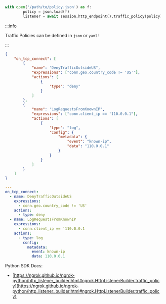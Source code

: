 ```python
with open('/path/to/policy.json') as f:
        policy = json.load(f)
        listener = await session.http_endpoint().traffic_policy(policy).listen()
```

:::info

Traffic Policies can be defined in `json` or `yaml`!

:::

```json title="policy.json"
{
	"on_tcp_connect": [
		{
			"name": "DenyTrafficOutsideUS",
			"expressions": ["conn.geo.country_code != 'US'"],
			"actions": [
				{
					"type": "deny"
				}
			]
		},
		{
			"name": "LogRequestsFromKnownIP",
			"expressions": ["conn.client_ip == '110.0.0.1"],
			"actions": [
				{
					"type": "log",
					"config": {
						"metadata": {
							"event": "known-ip",
							"data": "110.0.0.1"
						}
					}
				}
			]
		}
	]
}
```

```yaml title="policy.yaml"
---
on_tcp_connect:
  - name: DenyTrafficOutsideUS
    expressions:
      - conn.geo.country_code != 'US'
    actions:
      - type: deny
  - name: LogRequestsFromKnownIP
    expressions:
      - conn.client_ip == '110.0.0.1
    actions:
      - type: log
        config:
          metadata:
            event: known-ip
            data: 110.0.0.1
```

Python SDK Docs:

- [https://ngrok.github.io/ngrok-python/http_listener_builder.html#ngrok.HttpListenerBuilder.traffic_policy](https://ngrok.github.io/ngrok-python/http_listener_builder.html#ngrok.HttpListenerBuilder.traffic_policy)
